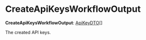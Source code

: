 
# CreateApiKeysWorkflowOutput

 **CreateApiKeysWorkflowOutput**: [ApiKeyDTO](../../../api_key/interfaces/api_key.ApiKeyDTO/page.mdx)[]

The created API keys.
